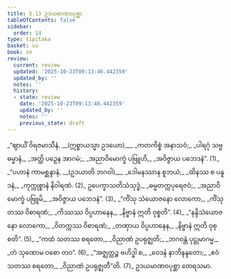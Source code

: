 ```yaml
---
title: 5.13 ဥဒယမာဏဝပုစ္ဆာ
tableOfContents: false
sidebar:
  order: 14
type: tipitaka
basket: su
book: sn
review:
  current: review
  updated: '2025-10-23T09:13:46.442359'
  updated_by: ''
  notes: ''
  history:
  - state: review
    date: '2025-10-23T09:13:46.442359'
    updated_by: ''
    notes: ''
    previous_state: draft
---
```



<ReviewStatus review={frontmatter.review} showDetails={true} />

<HypothesisAnnotation frontmatter={frontmatter} />

<DynamicBreadcrumb />

<Division number="1112" book="sn" e="ch" v="18" p="446">

<Paragraph number="1310" type="verses" book="sn">
_“ဈာယိံ ဝိရဇမာသီနံ, __(ဣစ္စာယသ္မာ ဥဒယော)___  
_ကတကိစ္စံ အနာသဝံ;_  
_ပါရဂုံ သဗ္ဗဓမ္မာနံ,_  
_အတ္ထိ ပဉှေန အာဂမံ;_  
_အညာဝိမောက္ခံ ပဗြူဟိ,_  
_အဝိဇ္ဇာယ ပဘေဒနံ”. (1)_  

</Paragraph>

</Division>
<Division number="1113" book="sn" e="ch" v="18" p="446">

<Paragraph number="1311" type="verses" book="sn">
_“ပဟာနံ ကာမစ္ဆန္ဒာနံ, __(ဥဒယာတိ ဘဂဝါ)___  
_ဒေါမနဿာန စူဘယံ;_  
_ထိနဿ စ ပနူဒနံ,_  
_ကုက္ကုစ္စာနံ နိဝါရဏံ. (2)_  

</Paragraph>

</Division>
<Division number="1114" book="sn" e="ch" v="18" p="446">

<Paragraph number="1312" type="verses" book="sn">
ဥပေက္ခာသတိသံသုဒ္ဓံ,_  
_ဓမ္မတက္ကပုရေဇဝံ;_  
_အညာဝိမောက္ခံ ပဗြူမိ,_  
_အဝိဇ္ဇာယ ပဘေဒနံ”. (3)_  

</Paragraph>

</Division>
<Division number="1115" book="sn" e="ch" v="18" p="446">

<Paragraph number="1313" type="verses" book="sn">
_“ကိံသု သံယောဇနော လောကော,_  
_ကိံသု တဿ ဝိစာရဏံ;_  
_ကိဿဿ ဝိပ္ပဟာနေန,_  
_နိဗ္ဗာနံ ဣတိ ဝုစ္စတိ”. (4)_  

</Paragraph>

</Division>
<Division number="1116" book="sn" e="ch" v="18" p="446">

<Paragraph number="1314" type="verses" book="sn">
_“နန္ဒိသံယောဇနော လောကော,_  
_ဝိတက္ကဿ ဝိစာရဏံ;_  
_တဏှာယ ဝိပ္ပဟာနေန,_  
_နိဗ္ဗာနံ ဣတိ ဝုစ္စတိ”. (5)_  

</Paragraph>

</Division>
<Division number="1117" book="sn" e="ch" v="18" p="446">

<Paragraph number="1315" type="verses" book="sn">
_“ကထံ သတဿ စရတော,_  
_ဝိညာဏံ ဥပရုဇ္ဈတိ;_  
_ဘဂဝန္တံ ပုဋ္ဌုမာဂမ္မ,_  
_တံ သုဏောမ ဝစော တဝ”. (6)_  

</Paragraph>

</Division>
<Division number="1118" book="sn" e="ch" v="18" p="446">

<Paragraph number="1316" type="verses" book="sn">
_“အဇ္ဈတ္တဉ္စ ဗဟိဒ္ဓါ စ,_  
_ဝေဒနံ နာဘိနန္ဒတော;_  
_ဧဝံ သတဿ စရတော,_  
_ဝိညာဏံ ဥပရုဇ္ဈတီ”တိ. (7)_  


</Paragraph>
</Division>

<Paragraph number="1317" type="center" book="sn">
ဥဒယမာဏဝပုစ္ဆာ တေရသမာ.
</Paragraph>